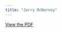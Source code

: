 ```yaml
---
title: "Jerry McNerney"
---
```


[View the PDF](../files/pdfs/role_profiles/senators/district_5_profile.pdf)